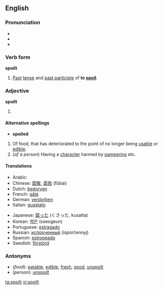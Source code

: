==English==

===Pronunciation===
*{{AHD|spoilt}}
*{{IPA|/spɔɪlt/}}
*{{SAMPA|/spOIlt/}}

===Verb form===
'''spoilt'''

# [[Past]] [[tense]] and [[past participle]] of '''to [[spoil]]'''.

===Adjective===
'''spoilt'''

# {{defn|English}}

====Alternative spellings====
*'''spoiled'''

# Of food, that has deteriorated to the point of no longer being [[usable]] or [[edible]].
# (''of a person'') Having a [[character]] harmed by [[pamper]]ing etc.

====Translations====
{{top}}
*Arabic: {{ARchar|[[مدلل]]}} {{Unicode|(mudállal)}}
*Chinese: [[腐敗]], [[腐败]] (fǔbài)
*Dutch: [[bedorven]]
*French: [[gâté]]
*German: [[verdorben]]
*Italian: [[guastato]]
{{mid}}
*Japanese: [[腐った]] (くさった, kusatta)
*Korean: [[썩은]] (sseogeun)
*Portuguese: [[estragado]]
*Russian: [[испорченный]] (ispórčennyj)
*Spanish: [[estropeado]]
*Swedish: [[förstörd]]
{{bottom}}

===Antonyms===
*(''food''): [[eatable]], [[edible]], [[fresh]], [[good]], [[unspoilt]]
*(''person''): [[unspoilt]]

[[ta:spoilt]]
[[vi:spoilt]]